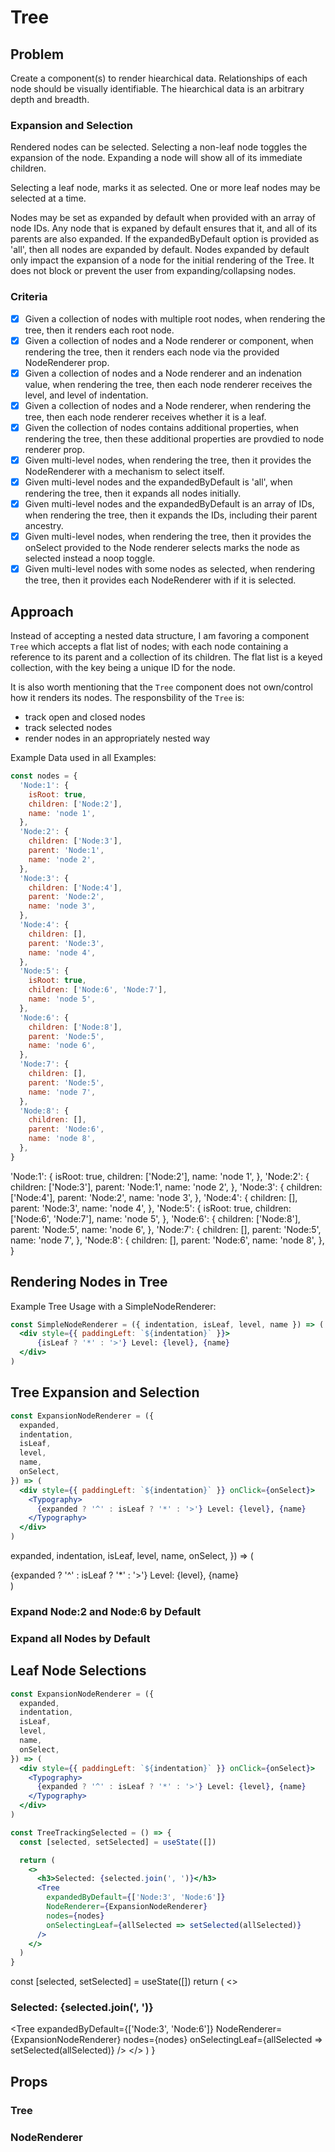 
<Meta title="2020-02-28: Tree" />

# Tree

<KataLinks kataDirectory="Tree" />

## Problem

Create a component(s) to render hiearchical data. Relationships of each node should be visually identifiable. The hiearchical data is an arbitrary depth and breadth.

### Expansion and Selection

Rendered nodes can be selected. Selecting a non-leaf node toggles the expansion of the node. Expanding a node will show all of its immediate children.

Selecting a leaf node, marks it as selected. One or more leaf nodes may be selected at a time.

Nodes may be set as expanded by default when provided with an array of node IDs. Any node that is expaned by default ensures that it, and all of its parents are also expanded. If the expandedByDefault option is provided as 'all', then all nodes are expanded by default. Nodes expanded by default only impact the expansion of a node for the initial rendering of the Tree. It does not block or prevent the user from expanding/collapsing nodes.

### Criteria

- [x] Given a collection of nodes with multiple root nodes, when rendering the tree, then it renders each root node.
- [x] Given a collection of nodes and a Node renderer or component, when rendering the tree, then it renders each node via the provided NodeRenderer prop.
- [x] Given a collection of nodes and a Node renderer and an indenation value, when rendering the tree, then each node renderer receives the level, and level of indentation.
- [x] Given a collection of nodes and a Node renderer, when rendering the tree, then each node renderer receives whether it is a leaf.
- [x] Given the collection of nodes contains additional properties, when rendering the tree, then these additional properties are provdied to node renderer prop.
- [x] Given multi-level nodes, when rendering the tree, then it provides the NodeRenderer with a mechanism to select itself.
- [x] Given multi-level nodes and the expandedByDefault is 'all', when rendering the tree, then it expands all nodes initially.
- [x] Given multi-level nodes and the expandedByDefault is an array of IDs, when rendering the tree, then it expands the IDs, including their parent ancestry.
- [x] Given multi-level nodes, when rendering the tree, then it provides the onSelect provided to the Node renderer selects marks the node as selected instead a noop toggle.
- [x] Given multi-level nodes with some nodes as selected, when rendering the tree, then it provides each NodeRenderer with if it is selected.

## Approach

Instead of accepting a nested data structure, I am favoring a component `Tree` which accepts a flat list of nodes; with each node containing a reference to its parent and a collection of its children. The flat list is a keyed collection, with the key being a unique ID for the node.

It is also worth mentioning that the `Tree` component does not own/control how it renders its nodes. The responsbility of the `Tree` is:

- track open and closed nodes
- track selected nodes
- render nodes in an appropriately nested way

Example Data used in all Examples:

```js
const nodes = {
  'Node:1': {
    isRoot: true,
    children: ['Node:2'],
    name: 'node 1',
  },
  'Node:2': {
    children: ['Node:3'],
    parent: 'Node:1',
    name: 'node 2',
  },
  'Node:3': {
    children: ['Node:4'],
    parent: 'Node:2',
    name: 'node 3',
  },
  'Node:4': {
    children: [],
    parent: 'Node:3',
    name: 'node 4',
  },
  'Node:5': {
    isRoot: true,
    children: ['Node:6', 'Node:7'],
    name: 'node 5',
  },
  'Node:6': {
    children: ['Node:8'],
    parent: 'Node:5',
    name: 'node 6',
  },
  'Node:7': {
    children: [],
    parent: 'Node:5',
    name: 'node 7',
  },
  'Node:8': {
    children: [],
    parent: 'Node:6',
    name: 'node 8',
  },
}
```

  'Node:1': {
    isRoot: true,
    children: ['Node:2'],
    name: 'node 1',
  },
  'Node:2': {
    children: ['Node:3'],
    parent: 'Node:1',
    name: 'node 2',
  },
  'Node:3': {
    children: ['Node:4'],
    parent: 'Node:2',
    name: 'node 3',
  },
  'Node:4': {
    children: [],
    parent: 'Node:3',
    name: 'node 4',
  },
  'Node:5': {
    isRoot: true,
    children: ['Node:6', 'Node:7'],
    name: 'node 5',
  },
  'Node:6': {
    children: ['Node:8'],
    parent: 'Node:5',
    name: 'node 6',
  },
  'Node:7': {
    children: [],
    parent: 'Node:5',
    name: 'node 7',
  },
  'Node:8': {
    children: [],
    parent: 'Node:6',
    name: 'node 8',
  },
}

## Rendering Nodes in Tree

Example Tree Usage with a SimpleNodeRenderer:

```jsx
const SimpleNodeRenderer = ({ indentation, isLeaf, level, name }) => (
  <div style={{ paddingLeft: `${indentation}` }}>
      {isLeaf ? '*' : '>'} Level: {level}, {name}
  </div>
)
```

<Preview>
  <Tree nodes={nodes} NodeRenderer={SimpleNodeRenderer} />
</Preview>

## Tree Expansion and Selection

```jsx
const ExpansionNodeRenderer = ({
  expanded,
  indentation,
  isLeaf,
  level,
  name,
  onSelect,
}) => (
  <div style={{ paddingLeft: `${indentation}` }} onClick={onSelect}>
    <Typography>
      {expanded ? '^' : isLeaf ? '*' : '>'} Level: {level}, {name}
    </Typography>
  </div>
)
```

  expanded,
  indentation,
  isLeaf,
  level,
  name,
  onSelect,
}) => (
  <div style={{ paddingLeft: `${indentation}` }} onClick={onSelect}>
    <Typography>
      {expanded ? '^' : isLeaf ? '*' : '>'} Level: {level}, {name}
    </Typography>
  </div>
)

### Expand Node:2 and Node:6 by Default

<Preview>
  <Tree
    expandedByDefault={['Node:2', 'Node:6']}
    NodeRenderer={ExpansionNodeRenderer}
    nodes={nodes}
  />
</Preview>

### Expand all Nodes by Default

<Preview>
  <Tree
    expandedByDefault="all"
    NodeRenderer={ExpansionNodeRenderer}
    nodes={nodes}
  />
</Preview>

## Leaf Node Selections

```jsx
const ExpansionNodeRenderer = ({
  expanded,
  indentation,
  isLeaf,
  level,
  name,
  onSelect,
}) => (
  <div style={{ paddingLeft: `${indentation}` }} onClick={onSelect}>
    <Typography>
      {expanded ? '^' : isLeaf ? '*' : '>'} Level: {level}, {name}
    </Typography>
  </div>
)

const TreeTrackingSelected = () => {
  const [selected, setSelected] = useState([])

  return (
    <>
      <h3>Selected: {selected.join(', ')}</h3>
      <Tree
        expandedByDefault={['Node:3', 'Node:6']}
        NodeRenderer={ExpansionNodeRenderer}
        nodes={nodes}
        onSelectingLeaf={allSelected => setSelected(allSelected)}
      />
    </>
  )
}
```

  const [selected, setSelected] = useState([])
  return (
    <>
      <h3>Selected: {selected.join(', ')}</h3>
      <Tree
        expandedByDefault={['Node:3', 'Node:6']}
        NodeRenderer={ExpansionNodeRenderer}
        nodes={nodes}
        onSelectingLeaf={allSelected => setSelected(allSelected)}
      />
    </>
  )
}

<Preview>
  <TreeTrackingSelected />
</Preview>


## Props

### Tree

<Props of={Tree} />

### NodeRenderer

<Props of={SimpleNodeRenderer} />
